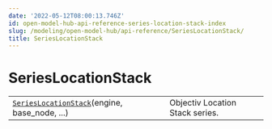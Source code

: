 ```yaml
---
date: '2022-05-12T08:00:13.746Z'
id: open-model-hub-api-reference-series-location-stack-index
slug: /modeling/open-model-hub/api-reference/SeriesLocationStack/
title: SeriesLocationStack
---
```


# SeriesLocationStack

<div className="table-autosummary">

|                                                   |                                                                                                                                                                                                                        |
| ------------------------------------------------- | --------------------------------------------------------------------------------------------------------------------------------------------------------------------------------------------------------------------- |
| [`SeriesLocationStack`](/modeling/open-model-hub/api-reference/SeriesLocationStack/modelhub.SeriesLocationStack.mdx)(engine, base_node, ...)       | Objectiv Location Stack series.                                                                                                                                                                                        |


</div>
